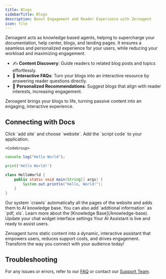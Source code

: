```yaml
---
title: Blogs
sidebarTitle: Blogs
description: Boost Engagement and Reader Experience with Zeroagent
icon: file
---
```


Zeroagent acts as knowledge based agents, helping to supercharge your documentation, help center, blogs, and landing pages. It ensures a seamless and personalized experience for your users, while reducing your workload and maximizing engagement. 

- ✍️ **Content Discovery**: Guide readers to related blog posts and topics effortlessly.
- 📖 **Interactive FAQs**: Turn your blogs into an interactive resource by answering reader questions directly.
- 🔗 **Personalized Recommendations**: Suggest blogs that align with reader interests, increasing engagement.

Zeroagent brings your blogs to life, turning passive content into an engaging, interactive experience.

## Connecting with Docs 

<Steps>
  <Step title="🛠️ Select site">
     Click `add site` and choose `website`. 
  </Step>
  <Step title="🔑 Embed SDK">
    Add the `script code` to your application. 

    <CodeGroup>

```javascript helloWorld.js
console.log("Hello World");
```

```python hello_world.py
print('Hello World!')
```

```java HelloWorld.java
class HelloWorld {
    public static void main(String[] args) {
        System.out.println("Hello, World!");
    }
}
```

</CodeGroup>
 
  </Step>
  <Step title="🗂️ Knowledge Base"> 
  Our system `crawls` automatically all the pages of the website and adds them to AI knowledge base. You can also add `addtional information` as `pdf, xls`.

   <Note>
    Learn more about the [Knowledge Base](/knowledge-base).
    </Note>

  </Step>

  <Step title="⚙️ Chat Setting"> 
  Update your chat widget interface settings
  </Step>

   <Step title="✅ AI Assistant is Live"> 
  Your AI Assistant is live and ready to assist users.
  </Step>
</Steps>


Zeroagent turns static content into a dynamic, interactive assistant that empowers users, reduces support costs, and drives engagement. Transform the way you connect with your audience today!
## Troubleshooting

For any issues or errors, refer to our [FAQ](/materials/change-logs) or contact our [Support Team](mailto:support@zeroagent.io?subject=Feedback).
